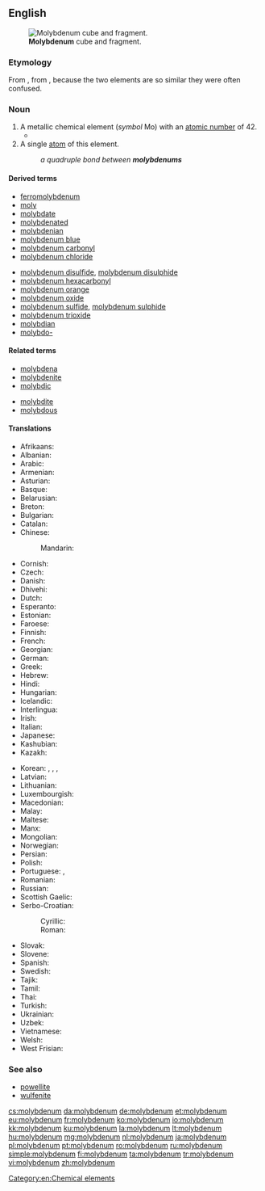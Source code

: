 ==English==
{{wikipedia}}
{{elements|Mo|niobium|Nb|technetium|Tc}}
[[File:Molybdenum_crystaline_fragment_and_1cm3_cube.jpg|thumb|'''Molybdenum''' cube and fragment.]]

===Etymology===
From {{etyl|NL.|en}} {{term|molybdenum|lang=la}}, from {{etyl|grc|en}} {{term|μόλυβδος||lead|lang=grc}}, because the two elements are so similar they were often confused.

===Noun===
{{en-noun|~|s|molybdena}}

# A metallic chemical element (''symbol'' Mo) with an [[atomic number]] of 42.
#*{{quote-book|year=1928|author=Lawrence R. Bourne
|title=Well Tackled!
|chapter=4|url=http://openlibrary.org/works/OL5387037W
|passage=Technical terms like ferrite, perlite, graphite, and hardenite were bandied to and fro, and when Paget glibly brought out such a rare exotic as ferro-'''molybdenum''', Benson forgot that he was a master ship-builder,&nbsp;[…]}}
# A single [[atom]] of this element.
#: ''a quadruple bond between '''molybdenums'''''

====Derived terms====
{{der-top}}
* [[ferromolybdenum]]
* [[moly]]
* [[molybdate]]
* [[molybdenated]]
* [[molybdenian]]
* [[molybdenum blue]]
* [[molybdenum carbonyl]]
* [[molybdenum chloride]]
{{der-mid}}
* [[molybdenum disulfide]], [[molybdenum disulphide]]
* [[molybdenum hexacarbonyl]]
* [[molybdenum orange]]
* [[molybdenum oxide]]
* [[molybdenum sulfide]], [[molybdenum sulphide]]
* [[molybdenum trioxide]]
* [[molybdian]]
* [[molybdo-]]
{{der-bottom}}

====Related terms====
{{rel-top}}
* [[molybdena]]
* [[molybdenite]]
* [[molybdic]]
{{rel-mid}}
* [[molybdite]]
* [[molybdous]]
{{rel-bottom}}

====Translations====
{{trans-top|chemical element}}
* Afrikaans: {{t|af|molibdeen}}
* Albanian: {{t|sq|molibden}}
* Arabic: {{t|ar|مُولِيبْدِيُنوم|m|tr=mulibdinum}}
* Armenian: {{t|hy|մոլիբդեն}}
* Asturian: {{t|ast|molibdenu|m}}
* Basque: {{t|eu|molibdenoa}}
* Belarusian: {{t|be|малiбдэн|m|tr=malibdén|sc=Cyrl}}
* Breton: {{t|br|molibden}}
* Bulgarian: {{t|bg|молибден|m|tr=molíbdеn}}
* Catalan: {{t|ca|molibdèn}}
* Chinese:
*: Mandarin: {{t+|cmn|鉬|tr=mù}}
* Cornish: {{t|kw|molybdenum}}
* Czech: {{t+|cs|molybden}}
* Danish: {{t|da|molybdæn}}
* Dhivehi: {{t-needed|dv}}
* Dutch: {{t+|nl|molybdeen|n}}
* Esperanto: {{t+|eo|molibdeno}}
* Estonian: {{t|et|molübdeen}}
* Faroese: {{t|fo|molybden}}
* Finnish: {{t+|fi|molybdeeni}}
* French: {{t+|fr|molybdène|m}}
* Georgian: {{t|ka|მოლიბდენი}}
* German: {{t+|de|Molybdän|n}}
* Greek: {{t+|el|μολυβδένιο|n}}
* Hebrew: {{t+|he|מוליבדן|tr=molibdén|sc=Hebr}}
* Hindi: {{t|hi|संवर्णातु|tr=sanvarnaatu|sc=Deva}}
* Hungarian: {{t+|hu|molibdén}}
* Icelandic: {{t+|is|mólýbden}}
* Interlingua: {{t|ia|molybdenum}}
* Irish: {{t+|ga|molaibdéineam}}
* Italian: {{t+|it|molibdeno|m}}
* Japanese: {{t+|ja|モリブデン|tr=moribuden}}
* Kashubian: {{t|csb|molibdén}}
* Kazakh: {{t+|kk|молибден|tr=molibden|sc=Cyrl}}
{{trans-mid}}
* Korean: {{t+|ko|몰리브덴|sc=Kore}}, {{t|ko|수연|tr=水鉛, suyeon|sc=Kore}}, {{t|ko|휘수연정광|tr=輝水鉛精鑛, hwisuyeonjeonggwang|sc=Kore}}, {{t|ko|몰리브데넘|sc=Hang}}
* Latvian: {{t|lv|molibdens}}
* Lithuanian: {{t+|lt|molibdenas}}
* Luxembourgish: {{t|lb|Molybdän}}
* Macedonian: {{t|mk|молибден|m|tr=molibdén|sc=Cyrl}}
* Malay: {{t|ms|molibdenum}}
* Maltese: {{t|mt|molibdenu}}
* Manx: {{t|gv|molybdenum}}
* Mongolian: {{t|mn|молибден|tr=molibden|sc=Cyrl}}
* Norwegian: {{t|no|molybden}}
* Persian: {{t-needed|fa}}
* Polish: {{t+|pl|molibden|m}}
* Portuguese: {{qualifier|Portugal}} {{t+|pt|molibdénio}}, {{qualifier|Brazil}} {{t+|pt|molibdênio|m}}
* Romanian: {{t+|ro|molibden|n}}
* Russian: {{t+|ru|молибде́н|m}}
* Scottish Gaelic: {{t|gd|molaibdeanam}}
* Serbo-Croatian:
*: Cyrillic: {{t|sh|молибден|m}}
*: Roman: {{t+|sh|molibden}}
* Slovak: {{t|sk|molibdén}}
* Slovene: {{t|sl|molybden}}
* Spanish: {{t+|es|molibdeno|m}}
* Swedish: {{t+|sv|molybden|n}}
* Tajik: {{t|tg|molibden|sc=Cyrl}}
* Tamil: {{t|ta|போன்றீயம்|tr=pondreeyam|sc=Taml}}
* Thai: {{t|th|โมลิบดีนัม|tr=mōlibdīnam|sc=Thai}}
* Turkish: {{t+|tr|molibden}}
* Ukrainian: {{t|uk|молiбден|m|tr=molibdén|sc=Cyrl}}
* Uzbek: {{t|uz|молибден|tr=molibden|sc=Cyrl}}
* Vietnamese: {{t|vi|molypđen,}}
* Welsh: {{t+|cy|molybdenwm}}
* West Frisian: {{t|fy|molybdeen}}
{{trans-bottom}}

===See also===
* [[powellite]]
* [[wulfenite]]

[[Category:en:Chemical elements]]

[[cs:molybdenum]]
[[da:molybdenum]]
[[de:molybdenum]]
[[et:molybdenum]]
[[eu:molybdenum]]
[[fr:molybdenum]]
[[ko:molybdenum]]
[[io:molybdenum]]
[[kk:molybdenum]]
[[ku:molybdenum]]
[[la:molybdenum]]
[[lt:molybdenum]]
[[hu:molybdenum]]
[[mg:molybdenum]]
[[nl:molybdenum]]
[[ja:molybdenum]]
[[pl:molybdenum]]
[[pt:molybdenum]]
[[ro:molybdenum]]
[[ru:molybdenum]]
[[simple:molybdenum]]
[[fi:molybdenum]]
[[ta:molybdenum]]
[[tr:molybdenum]]
[[vi:molybdenum]]
[[zh:molybdenum]]